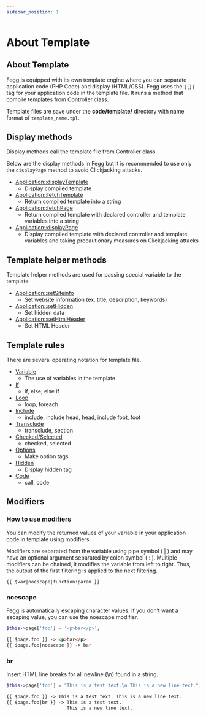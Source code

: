 ```yaml
---
sidebar_position: 1
---
```


# About Template

## About Template

Fegg is equipped with its own template engine where you can separate application code (PHP Code) and display (HTML/CSS). Fegg uses the `{{}}` tag for your application code in the template file. It runs a method that compile templates from Controller class.

Template files are save under the **code/template/** directory with name format of `template_name.tpl`.

## Display methods

Display methods call the template file from Controller class.

Below are the display methods in Fegg but it is recommended to use only the `displayPage` method to avoid Clickjacking attacks.

- [Application::displayTemplate](/docs/fegg/basic/templates/methods/displaytemplate)
  - Display compiled template
- [Application::fetchTemplate](/docs/fegg/basic/templates/methods/fetchtemplate)
  - Return compiled template into a string
- [Application::fetchPage](/docs/fegg/basic/templates/methods/fetchpage)
  - Return compiled template with declared controller and template variables into a string
- [Application::displayPage](/docs/fegg/basic/templates/methods/displaypage)
  - Display compiled template with declared controller and template variables and taking precautionary measures on Clickjacking attacks

## Template helper methods

Template helper methods are used for passing special variable to the template.

- [Application::setSiteinfo](/docs/fegg/basic/templates/helpers/setsiteinfo)
  - Set website information (ex. title, description, keywords)
- [Application::setHidden](/docs/fegg/basic/templates/helpers/sethidden)
  - Set hidden data
- [Application::setHtmlHeader](/docs/fegg/basic/templates/helpers/sethtmlHeader)
  - Set HTML Header

## Template rules

There are several operating notation for template file.

- [Variable](/docs/fegg/basic/templates/rules/variable)
  - The use of variables in the template
- [If](/docs/fegg/basic/templates/rules/if)
  - if, else, else if
- [Loop](/docs/fegg/basic/templates/rules/loop)
  - loop, foreach
- [Include](/docs/fegg/basic/templates/rules/include)
  - include, include head, head, include foot, foot
- [Transclude](/docs/fegg/basic/templates/rules/transclude)
  - transclude, section
- [Checked/Selected](/docs/fegg/basic/templates/rules/checked_selected)
  - checked, selected
- [Options](/docs/fegg/basic/templates/rules/options)
  - Make option tags
- [Hidden](/docs/fegg/basic/templates/rules/hidden)
  - Display hidden tag
- [Code](/docs/fegg/basic/templates/rules/code)
  - call, code

## Modifiers

### How to use modifiers

You can modify the returned values of your variable in your application code in template using modifiers.

Modifiers are separated from the variable using pipe symbol ( | ) and may have an optional argument separated by colon symbol ( : ). Multiple modifiers can be chained, it modifies the variable from left to right. Thus, the output of the first filtering is applied to the next filtering.

```
{{ $var|noescape|function:param }}
```

### noescape

Fegg is automatically escaping character values. If you don’t want a escaping value, you can use the noescape modifier.

```php title="Controller"
$this->page['foo'] = '<p>bar</p>';
```

```html title="Template"
{{ $page.foo }} -> <p>bar</p>
{{ $page.foo|noescape }} -> bar
```

### br

Insert HTML line breaks for all newline (\\n) found in a string.

```php title="Controller"
$this->page['foo'] = "This is a test text.\n This is a new line text.";
```

```html title="Template"
{{ $page.foo }} -> This is a test text. This is a new line text.
{{ $page.foo|br }} -> This is a test text.
                      This is a new line text.
```

